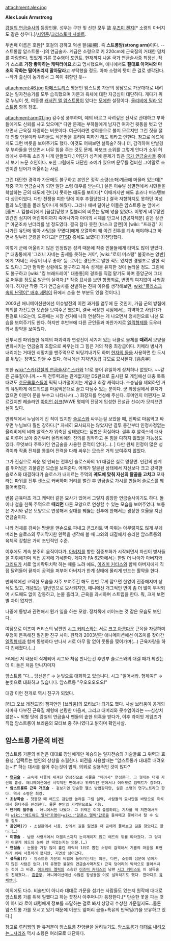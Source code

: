 attachment:alex.jpg

'''Alex Louis Armstrong'''

[[강철의 연금술사]]의 등장인물. 성우는 구판 및 신판 모두 故 [[우츠미 켄지]][* 소령의 아버지도 같은 성우다.]/[[시영준]]/[[크리스토퍼 사바트]].

두번째 이름은 호완[* 호걸의 강하고 억센 팔(豪腕). 즉 '''스트롱암(strong arm)'''이다. --스트롱암 암스트롱--]의 연금술사. 계급은 소령으로 키 220cm에 근육질의 거대한 덩치를 자랑한다. 멋있게 기른 콧수염이 포인트. 현재까지 나온 국가 연금술사중 최장신. 작가 스스로 '''가장 좋아하는 캐릭터에요.'''라고 명시했으며, 애니에서도 '''절대로 아저씨와 마초의 작화는 떨어뜨리지 말아달라'''고 부탁했을 정도. 아마 소령의 탓이 큰 걸로 생각된다. --작가 출신이 농가라서 그 쪽이 취향인 듯--

attachment:46.jpg
[[아메스트리스]] 명문인 암스트롱 가문의 장남으로 가문대대로 내려오는 일자전승기를 모두 습득했으며 가문과 육체에 대한 자긍심이 대단하다. 게다가 위로 누님이 셋, 여동생 [[캐서린 엘 암스트롱]]이 있다는 [[모에]]한 설정이다. [[올리비에 밀라 암스트롱]] 항목 참조.

attachment:arm01.jpg
감수성 풍부하며, 예의 바르고 사려깊은 신사로 관대하고 부하들에게도 신뢰를 사고 있으며[* 다만 문제는 부하들에게 남자건 여자건 윗통을 벗고 안으면서 근육질 자랑하는 버릇이다. 여군이라면 성희롱으로 볼지 모르지만 그런 짓을 절대 안할 인물이라 부하들도 식은땀을 흘리며 피하긴 해도 뭐라고 안한다. 참고로 에드에게도 그런 버릇을 보여주기도 했다. 이것도 어찌보면 설득술? 하나 더, 감격하여 만날경우 부하들을 안으면서 너무 힘을 주는 것도 문제. 하보크 소위를 그렇게 안다가 소위 허리에서 우두둑 소리가 나게 만들었다.] 어딘가 성격에 문제가 많은 [[국가 연금술사]]들 중에서 보기 드문 호인이다. 또한 그림에도 대단한 조예가 있으며 문무를 겸비한 그야말로 초인이란 단어가 어울리는 사람.

그런 대단한 경력과 가문에도 불구하고 본인은 정작 소령(소좌)계급에 머물러 있는데[* 작중 국가 연금술사가 되면 일단 소령 대우를 받는다.] 실은 이슈발 섬멸전에서 시민들을 학살하는 군의 태도에 견디지 못하는 태도를 보이다[* 이때까지만 해도 휴즈나 머스탱보다 상관이었다. 다만 전쟁을 피한 탓에 이후 추월당했다.] 결국 저항하지도 못하던 여성들과 노인들을 몰래 달아나게 해줬다. 그러나 애써 달아난 이들은 암스트롱 눈 앞에서 [졸프 J. 킴블리]에게 [끔살]당했고 킴블리의 비웃는 말에 넋을 잃었다. 이렇게 비무장인 민간인 심지어 어린아이까지 죽어나가자 아이의 시체를 안고서 [견공자제분] 같은 상관[* 아군조차 넌더리를 낼 정도였다. 결국 참다 못한 [바스크 글랜]이 [wiki: "프래깅" 지나가던 유탄에 맞아 사망]을 꾸몄다]에게 오열하며 왜 이런 전투를 계속 해야하냐고 하면서 일부러 군령을 어기고[* [[PTSD]] 증세도 보였다] 좌천당했다. 

이렇게 군에 어울리지 않은 인정많은 성격 때문에 작중 인물들에게 타박도 많이 받았다.[* 대총통에게 '그러니 자네는 출세를 못하는 거야', [wiki:"로이 머스탱" 불꽃쓰는 양반]에게 '자네는 사람이 너무 좋아' 등. 로이는 경탄조로 말한 적도 있지만 경멸조로 말한 적도 있다.] 그런 험악한 상황에도 불구하고 계속 성격을 유지한 것이 놀라울 정도.  
그럼에도 불구하고 [wiki:"킹 브래드레이" 대총통]의 경호를 직접 맡기도 하며 중앙군에 그대로 머무를 정도로 발군의 실력자.[* 작중 묘사를 보면 항명죄로, 변명의 여지없이 사형감이다. 하지만 작중 국가 연금술사를 선발하는 진짜 이유를 생각해보면, [[wiki:"플라스크 속의 난쟁이" 배후 세력]]이 뒤에서 손을 쓴 부분도 있을 것이다.] 

2003년 애니메이션판에선 이슈발전의 이런 과거를 염두에 둔 것인지, 가끔 군의 방침에 회의를 가진듯한 모습을 보여주곤 했으며, 결국 극장판 시점에서는 퇴역하고 사업가가 된걸로 나오는데, 도중에는 시장 선거에 나와 연설하는 게 나오면서 정치인으로 나선 모습을 보여주기도 한다. 하지만 후반부에 다른 군인들과 마찬가지로 [[엘릭형제]]를 도우러 와서 활약을 보여줬다.

전투시엔 파워풀한 육체의 파괴력과 연성진이 세겨져 있는 너클로 물체를 '''때려서''' 모양을 변화시키는 연금술의 조합으로 싸우는데 그 힘은 거의 작중 최강급이다. 키메라 병사가 내리치는 거대한 쇠망치를 맨주먹으로 되팅겨내기도 하며 [[현자의 돌]]을 사용하면 한 도시를 뒤덮는 장벽도 만들 수 있다. 애니에선 지각변동급 규모로 묘사된다. [흠좀무] 

또한 [[wiki:"스카(강철의 연금술사)" 스카]]와 1:1로 붙어 유일하게 상처하나 없었다. ~~같은 근육질이니까.~~위 전투력과는 관계없지만 DS판으로 출시된 모 게임에선 대충 툭툭 때려도 [[호문쿨루스]]들이 픽픽 나가떨어지는 게임내 최강 캐릭터다. 스승님을 제외하면 거의 유일하게 에드워드를 마음먹은대로 끌고 다닐수 있는 분이다. 군 화장실에서 휴지가 없으면 이분이 문을 부수고 나타나서(…) 화장지를 연성해 주신다. 루머인지 어쩐지는 모르겠지만 레슬러인 [[아이언 쉬크]](WWE 명예의 전당에 입성한 전설급 선수)가 모티브란 설이 있다.

만화책에서 누님에게 진 적이 있지만 [[슬로스(강철의 연금술사)|슬로스]]와 싸우는걸 보았을 때, 진짜로 마음먹고 싸우면 누님보다 훨씬 강하다.[* 자세히 묘사되지는 않았지만 결투 중간부터 인정사정없는 올리비에의 비해 알렉스가 위축된 상태였다는 점만은 확실하다. 결투 후 알렉스의 대사로 미루어 보아 중간부터 올리비에의 진의를 짐작하고 온 힘을 다하지 않았을 가능성도 있다. 무엇보다 주특기인 연금술을 사용한 흔적이 없다(...). ] 다만 원체 인정이 많은 성격이라 작품 전체를 통틀어 전력을 다해 싸우는 모습은 거의 보여주지 않았다.

그가 진심으로 싸운 몇 안되는 전투인 슬로스와의 1:1 대결은 실로 명장면. 인간의 한계를 뛰어넘은 괴물같은 모습을 보여준다. 어깨가 탈골된 상태에서 자신보다 크고 강력한 슬로스와 대결하다가 슬로스가 내지르는 주먹의 '''궤도에 맞춰 자신의 탈골을 고치고''' 모자라는 파워를 전투 센스로 커버하며 거리를 벌린 후 연금술로 가시를 만들어 슬로스를 꿰뚫어버렸다.

반쯤 근육마초 개그 캐릭터 같은 묘사가 있어서 그렇지 굉장한 연금술사이기도 하다. 돌이나 철을 한쪽 주먹으로 '''때리면''' 다른 모양으로 연성할 수 있는 모습을 보여주었다. 보통은 가시와 같은 모양으로 연성해서 상대를 꿰뚫는 전투에 한해서는 굉장한 효율을 지닌 연금술이다. 

나라 전체를 감싸는 땅굴을 맨손으로 파내고 콘크리트 벽 따위는 아무렇지도 않게 부숴 버리는 슬로스의 무지막지한 완력을 생각해 볼 때 그와의 대결에서 승리한 암스트롱의 육체적 강함은 가히 초인적인 수준.

이후에도 계속 분주히 움직이다가, [[플라스크 속의 난쟁이|아버지]]를 향한 집중포화가 시작되면서 자신이 병사들을 지휘해가며 직접 공격에 가세한다. 게다가 FA 62화에서는 한발 더 나아가 아버지와 [[그리드(강철의 연금술사)|그리드]]가 서로 엎치락뒤치락 하는 때를 노려 에드, [[이즈미 커티스]]와 함께 아버지에게 직접 달려들어 끝까지 공격을 퍼부어 아버지가 한계 상태에 몰리게 만드는 활약을 한다. 

만화책에선 코믹한 모습을 자주 보여주긴 해도 한번 무게 잡으면 한없이 진중해지며 상식도 있고, 개념있는 일반인으로 묘사되지만, 애니에선 개그적인 면이 좀 더 많이 부각되어 시도때도 없이 감동하고, 눈물 흘리고, 근육을 과시하며 스트립을 한다. 뭐, 크게 보면 별 차이 없지만.

나중에 동방과 관련해서 뭔가 일을 하는 모양. 정치쪽에 끼어드는 것 같은 모습도 보인다.

여담으로 이즈미 커티스의 남편인 [[시그 커티스]]와는 서로 [[크고 아름다운]] 근육을 자랑하며 우정이 돈독해진 절친한 친구 사이. 원작과 2003년판 애니메이션에선 이즈미를 찾아간 [[엘릭형제]]과 함께 동행하다 만나서 서로 아무 말 없이 웃통을 찢어가며(...) 근육자랑을 하다 친해졌다.(...)

FA에선 저 내용이 삭제되어 시그와 처음 만나는건 후반부 슬로스와의 대결 때가 되었는데 이 둘은 처음 만나자마자

암스트롱 "다... 당신은!" → 눈빛으로 대화하고 있습니다.
시그 "일어서라. 형제여!" → 눈빛으로 대화하고 있습니다.
암스트롱 "우오오오오오!"

대강 이런 전개로 역시 친구가 되었다.

[리그 오브 레전드]의 챔피언인 [브라움]의 모티브가 되기도 했다. 사실 브라움이 공개되자마자 다부진 근육질 체형에 선량한 마음씨, 그리고 대머리와 콧수염이라는 ~~심상치 않은~~ 외형 탓에 강철의 연금술사 팬들의 숱한 의혹을 받다가, 이후 라이엇 게임즈가 직접 암스트롱이 브라움의 모티브 중 하나였다고 밝히며 확인사살.

== '''암스트롱 가문의 비전''' ==
암스트롱 가문의 비전은 대대로 장남에게만 계승되는 일자전승의 기술들로 그 위력과 효용성, 임팩트는 범인의 상상을 초월한다. 비전을 사용할때는 "암스트롱가 대대로 내려오는~!!" 하는 대사를 읊어 주는것이 법칙. 의외로 실용적인 것이 많다?

 * '''[[연금술]]''' - 금속제 너클에 새겨진 연성진으로 사물을 "때려서" 연성한다. 그 형태는 대개 자신의 흉상. 애니메이션에선 시각적인 면에서나 위력적인 면에서나 여러모로 임팩트가 강하다.
 * '''암스트롱류 근육 개조술''' - 겉보기엔 단순한 헬스 방법같지만, 실은 소령의 연구노트라고 한다. 역시 소령은 최강.
 * '''초상화술''' - 첫등장 때 에드도 감탄한 놀라운 그림 실력, 사람들의 묘사만을 바탕으로 즉석에서 몽타주를 완성한다. 물론 본인의 기억만으로도 가능.
 * '''단거리 질주술''' - 애니에서만 나왔다. 그 위력은 이미 출발하려는 기차를 역 저편에서부터 [[wiki:"에드워드 엘릭"꼬맹이]]+[[wiki:"알폰스 엘릭"갑옷]]을 들쳐메고 쫓아가서 탈 수 있을 정도.
 * '''곰언어(?)''' - 소설판에서 나옴, 산에서 길을 잃었을 때 곰에게 물어보고 길을 찾았다고 한다.(…) 
 * '''미행술''' - 남방 사령부에서 더블리스까지 눈치채이지 않고 에드의 뒤를 따라갔다. 그 덩치가 어떻게 에드의 눈에 안 띄었는지는 의문.(…)
 * '''연설술''' - 눈물을 가장 많이 흘린 캐릭터 1위로 뽑힌 소령이 감격해서 기쁨의 마음을 표현하기 위해 사용하려 했지만, 지면상 넘어갔다.
 * '''설득술(?)''' - 암스트롱 가문의 비법에 들어가는지는 의문, 다만, 소령의 심문에 넘어가지 않은 사람은 없다.(저 유명한 불꽃의 연금술사마저도) 근육 덩어리의 박력으로 몰아부치는 것이 그 비결. [[에드워드 엘릭]]의 스승인 [[이즈미 커티스]]의 남편 [[시그 커티스]]도 이 설득술로 친해졌다…. [[흠좀무]]. 애니메이션에선 수많은 장성들을 이로 설득하기도 했다. 한마디로 [[육체언어]].

이외에도 다수. 
비술만이 아니라 대대로 가문을 섬기는 사람들도 있는지 원작에 대대로 암스트롱 가를 위해 일했다고 하는 꽃장사 아주머니가 등장한다.[* 단순한 꽃을 파는 것이 아니라 로이 대령에게 정보를 조달하는 걸로 봐서 상당히 수상한 가문일지도...물론 암스트롱 가를 모시고 있기 때문에 이분도 앞머리 곱슬+특유의 반짝임(?)을 보유하고 있다.]

참고로 [[루리웹]]의 한 유저분이 암스트롱 찬양글을 올려놓기도.   
[http://www.ruliweb.com/ruliboard/read.htm?main=screen&table=img_ani_new&find=subject&ftext=%BE%CF%BD%BA%C6%AE%B7%D5&num=7105 암스트롱가 대대로 내려오는...시리즈] 역시 소령은 여러모로 대단하다. 
